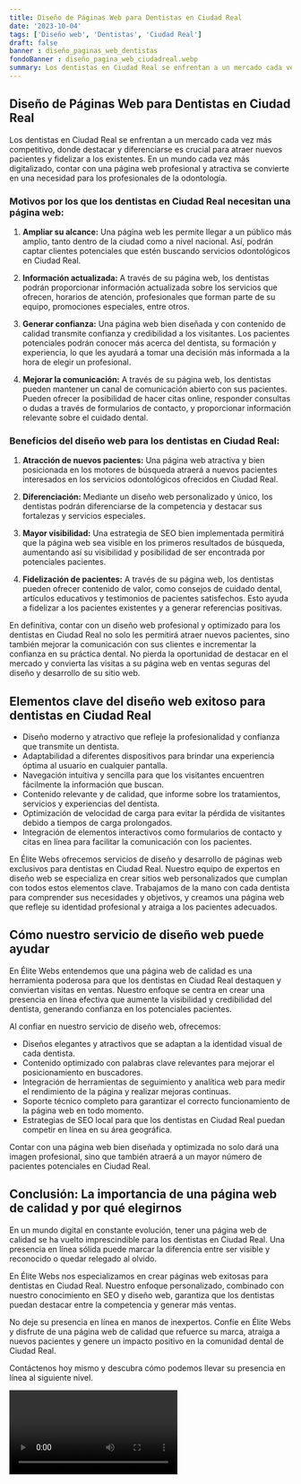 ```yaml
---
title: Diseño de Páginas Web para Dentistas en Ciudad Real
date: '2023-10-04'
tags: ['Diseño web', 'Dentistas', 'Ciudad Real']
draft: false
banner : diseño_paginas_web_dentistas
fondoBanner : diseño_pagina_web_ciudadreal.webp
summary: Los dentistas en Ciudad Real se enfrentan a un mercado cada vez más competitivo, donde destacar y diferenciarse es crucial para atraer nuevos pacientes y fidelizar a los existentes. En un mundo cada vez más digitalizado, contar con una página web profesional y atractiva se convierte en una necesidad para los profesionales de la odontología.
---
```


## Diseño de Páginas Web para Dentistas en Ciudad Real

Los dentistas en Ciudad Real se enfrentan a un mercado cada vez más competitivo, donde destacar y diferenciarse es crucial para atraer nuevos pacientes y fidelizar a los existentes. En un mundo cada vez más digitalizado, contar con una página web profesional y atractiva se convierte en una necesidad para los profesionales de la odontología.

### Motivos por los que los dentistas en Ciudad Real necesitan una página web:

1. **Ampliar su alcance:** Una página web les permite llegar a un público más amplio, tanto dentro de la ciudad como a nivel nacional. Así, podrán captar clientes potenciales que estén buscando servicios odontológicos en Ciudad Real.

2. **Información actualizada:** A través de su página web, los dentistas podrán proporcionar información actualizada sobre los servicios que ofrecen, horarios de atención, profesionales que forman parte de su equipo, promociones especiales, entre otros.

3. **Generar confianza:** Una página web bien diseñada y con contenido de calidad transmite confianza y credibilidad a los visitantes. Los pacientes potenciales podrán conocer más acerca del dentista, su formación y experiencia, lo que les ayudará a tomar una decisión más informada a la hora de elegir un profesional.

4. **Mejorar la comunicación:** A través de su página web, los dentistas pueden mantener un canal de comunicación abierto con sus pacientes. Pueden ofrecer la posibilidad de hacer citas online, responder consultas o dudas a través de formularios de contacto, y proporcionar información relevante sobre el cuidado dental.

### Beneficios del diseño web para los dentistas en Ciudad Real:

1. **Atracción de nuevos pacientes:** Una página web atractiva y bien posicionada en los motores de búsqueda atraerá a nuevos pacientes interesados en los servicios odontológicos ofrecidos en Ciudad Real.

2. **Diferenciación:** Mediante un diseño web personalizado y único, los dentistas podrán diferenciarse de la competencia y destacar sus fortalezas y servicios especiales.

3. **Mayor visibilidad:** Una estrategia de SEO bien implementada permitirá que la página web sea visible en los primeros resultados de búsqueda, aumentando así su visibilidad y posibilidad de ser encontrada por potenciales pacientes.

4. **Fidelización de pacientes:** A través de su página web, los dentistas pueden ofrecer contenido de valor, como consejos de cuidado dental, artículos educativos y testimonios de pacientes satisfechos. Esto ayuda a fidelizar a los pacientes existentes y a generar referencias positivas.

En definitiva, contar con un diseño web profesional y optimizado para los dentistas en Ciudad Real no solo les permitirá atraer nuevos pacientes, sino también mejorar la comunicación con sus clientes e incrementar la confianza en su práctica dental. No pierda la oportunidad de destacar en el mercado y convierta las visitas a su página web en ventas seguras del diseño y desarrollo de su sitio web.

<GifSeo />

<Cta />

## Elementos clave del diseño web exitoso para dentistas en Ciudad Real

- Diseño moderno y atractivo que refleje la profesionalidad y confianza que transmite un dentista.
- Adaptabilidad a diferentes dispositivos para brindar una experiencia óptima al usuario en cualquier pantalla.
- Navegación intuitiva y sencilla para que los visitantes encuentren fácilmente la información que buscan.
- Contenido relevante y de calidad, que informe sobre los tratamientos, servicios y experiencias del dentista.
- Optimización de velocidad de carga para evitar la pérdida de visitantes debido a tiempos de carga prolongados.
- Integración de elementos interactivos como formularios de contacto y citas en línea para facilitar la comunicación con los pacientes.

En Élite Webs ofrecemos servicios de diseño y desarrollo de páginas web exclusivos para dentistas en Ciudad Real. Nuestro equipo de expertos en diseño web se especializa en crear sitios web personalizados que cumplan con todos estos elementos clave. Trabajamos de la mano con cada dentista para comprender sus necesidades y objetivos, y creamos una página web que refleje su identidad profesional y atraiga a los pacientes adecuados.

## Cómo nuestro servicio de diseño web puede ayudar

En Élite Webs entendemos que una página web de calidad es una herramienta poderosa para que los dentistas en Ciudad Real destaquen y conviertan visitas en ventas. Nuestro enfoque se centra en crear una presencia en línea efectiva que aumente la visibilidad y credibilidad del dentista, generando confianza en los potenciales pacientes.

Al confiar en nuestro servicio de diseño web, ofrecemos:

- Diseños elegantes y atractivos que se adaptan a la identidad visual de cada dentista.
- Contenido optimizado con palabras clave relevantes para mejorar el posicionamiento en buscadores.
- Integración de herramientas de seguimiento y analítica web para medir el rendimiento de la página y realizar mejoras continuas.
- Soporte técnico completo para garantizar el correcto funcionamiento de la página web en todo momento.
- Estrategias de SEO local para que los dentistas en Ciudad Real puedan competir en línea en su área geográfica.

Contar con una página web bien diseñada y optimizada no solo dará una imagen profesional, sino que también atraerá a un mayor número de pacientes potenciales en Ciudad Real.

## Conclusión: La importancia de una página web de calidad y por qué elegirnos

En un mundo digital en constante evolución, tener una página web de calidad se ha vuelto imprescindible para los dentistas en Ciudad Real. Una presencia en línea sólida puede marcar la diferencia entre ser visible y reconocido o quedar relegado al olvido.

En Élite Webs nos especializamos en crear páginas web exitosas para dentistas en Ciudad Real. Nuestro enfoque personalizado, combinado con nuestro conocimiento en SEO y diseño web, garantiza que los dentistas puedan destacar entre la competencia y generar más ventas.

No deje su presencia en línea en manos de inexpertos. Confíe en Élite Webs y disfrute de una página web de calidad que refuerce su marca, atraiga a nuevos pacientes y genere un impacto positivo en la comunidad dental de Ciudad Real.

Contáctenos hoy mismo y descubra cómo podemos llevar su presencia en línea al siguiente nivel.

<Video />

<CtaBot job='Dentistas' city='Ciudad Real'/>

<Gmaps query='Ciudad Real+españa+maps' />